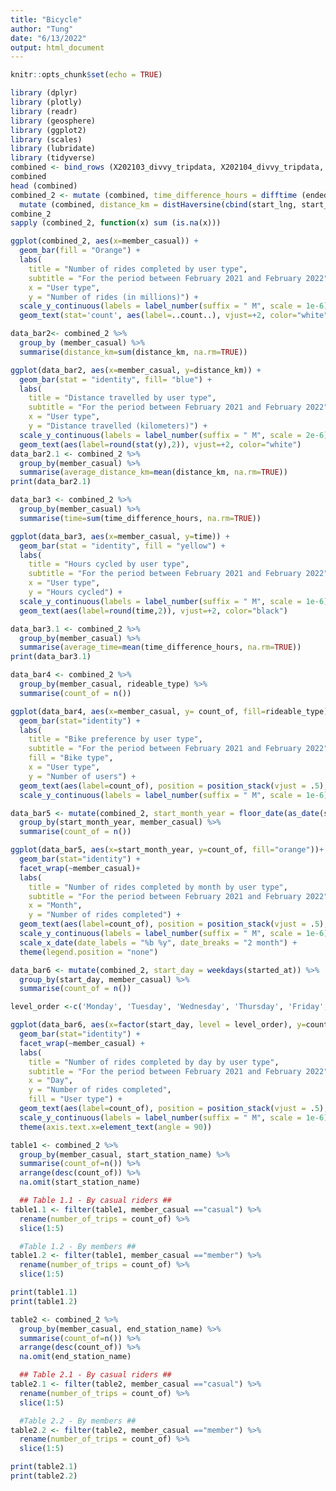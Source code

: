 ---
title: "Bicycle"
author: "Tung"
date: "6/13/2022"
output: html_document
---

```{r setup, include=FALSE}
knitr::opts_chunk$set(echo = TRUE)
```

```{r}
library (dplyr)
library (plotly)
library (readr)
library (geosphere)
library (ggplot2)
library (scales)
library (lubridate)
library (tidyverse)
combined <- bind_rows (X202103_divvy_tripdata, X202104_divvy_tripdata, X202105_divvy_tripdata, X202106_divvy_tripdata, X202107_divvy_tripdata, X202108_divvy_tripdata, X202109_divvy_tripdata, X202110_divvy_tripdata, X202111_divvy_tripdata, X202112_divvy_tripdata, X202201_divvy_tripdata, X202202_divvy_tripdata)
combined
head (combined)
combined_2 <- mutate (combined, time_difference_hours = difftime (ended_at, started_at, units ="hours")) %>% 
  mutate (combined, distance_km = distHaversine(cbind(start_lng, start_lat), cbind (end_lng, end_lat))*0.001)
combine_2
sapply (combined_2, function(x) sum (is.na(x)))

ggplot(combined_2, aes(x=member_casual)) +
  geom_bar(fill = "Orange") +
  labs(
    title = "Number of rides completed by user type",
    subtitle = "For the period between February 2021 and February 2022",
    x = "User type",
    y = "Number of rides (in millions)") +
  scale_y_continuous(labels = label_number(suffix = " M", scale = 1e-6)) +
  geom_text(stat='count', aes(label=..count..), vjust=+2, color="white")

data_bar2<- combined_2 %>% 
  group_by (member_casual) %>% 
  summarise(distance_km=sum(distance_km, na.rm=TRUE)) 

ggplot(data_bar2, aes(x=member_casual, y=distance_km)) +
  geom_bar(stat = "identity", fill= "blue") +
  labs(
    title = "Distance travelled by user type",
    subtitle = "For the period between February 2021 and February 2022",
    x = "User type",
    y = "Distance travelled (kilometers)") +
  scale_y_continuous(labels = label_number(suffix = " M", scale = 2e-6)) +
  geom_text(aes(label=round(stat(y),2)), vjust=+2, color="white")
data_bar2.1 <- combined_2 %>% 
  group_by(member_casual) %>%
  summarise(average_distance_km=mean(distance_km, na.rm=TRUE)) 
print(data_bar2.1)

data_bar3 <- combined_2 %>%
  group_by(member_casual) %>%
  summarise(time=sum(time_difference_hours, na.rm=TRUE))

ggplot(data_bar3, aes(x=member_casual, y=time)) +
  geom_bar(stat = "identity", fill = "yellow") +
  labs(
    title = "Hours cycled by user type",
    subtitle = "For the period between February 2021 and February 2022",
    x = "User type",
    y = "Hours cycled") +
  scale_y_continuous(labels = label_number(suffix = " M", scale = 1e-6)) +
  geom_text(aes(label=round(time,2)), vjust=+2, color="black")

data_bar3.1 <- combined_2 %>%
  group_by(member_casual) %>%
  summarise(average_time=mean(time_difference_hours, na.rm=TRUE))
print(data_bar3.1)

data_bar4 <- combined_2 %>%
  group_by(member_casual, rideable_type) %>%
  summarise(count_of = n())

ggplot(data_bar4, aes(x=member_casual, y= count_of, fill=rideable_type)) +
  geom_bar(stat="identity") +
  labs(
    title = "Bike preference by user type",
    subtitle = "For the period between February 2021 and February 2022",
    fill = "Bike type",
    x = "User type",
    y = "Number of users") +
  geom_text(aes(label=count_of), position = position_stack(vjust = .5), color="white") +
  scale_y_continuous(labels = label_number(suffix = " M", scale = 1e-6))

data_bar5 <- mutate(combined_2, start_month_year = floor_date(as_date(started_at), "month")) %>%
  group_by(start_month_year, member_casual) %>%
  summarise(count_of = n())

ggplot(data_bar5, aes(x=start_month_year, y=count_of, fill="orange"))+
  geom_bar(stat="identity") +
  facet_wrap(~member_casual)+
  labs(
    title = "Number of rides completed by month by user type",
    subtitle = "For the period between February 2021 and February 2022",
    x = "Month",
    y = "Number of rides completed") +
  geom_text(aes(label=count_of), position = position_stack(vjust = .5), color="black", angle = 90) +
  scale_y_continuous(labels = label_number(suffix = " M", scale = 1e-6)) +
  scale_x_date(date_labels = "%b %y", date_breaks = "2 month") +
  theme(legend.position = "none")

data_bar6 <- mutate(combined_2, start_day = weekdays(started_at)) %>%
  group_by(start_day, member_casual) %>%
  summarise(count_of = n())

level_order <-c('Monday', 'Tuesday', 'Wednesday', 'Thursday', 'Friday', 'Saturday', 'Sunday')

ggplot(data_bar6, aes(x=factor(start_day, level = level_order), y=count_of, fill=member_casual))+
  geom_bar(stat="identity") +
  facet_wrap(~member_casual) +
  labs(
    title = "Number of rides completed by day by user type",
    subtitle = "For the period between February 2021 and February 2022",
    x = "Day",
    y = "Number of rides completed",
    fill = "User type") +
  geom_text(aes(label=count_of), position = position_stack(vjust = .5), color="black", angle = 90) +
  scale_y_continuous(labels = label_number(suffix = " M", scale = 1e-6)) +
  theme(axis.text.x=element_text(angle = 90))

table1 <- combined_2 %>%
  group_by(member_casual, start_station_name) %>%
  summarise(count_of=n()) %>%
  arrange(desc(count_of)) %>%
  na.omit(start_station_name)

  ## Table 1.1 - By casual riders ##
table1.1 <- filter(table1, member_casual =="casual") %>%
  rename(number_of_trips = count_of) %>%
  slice(1:5)

  #Table 1.2 - By members ##
table1.2 <- filter(table1, member_casual =="member") %>%
  rename(number_of_trips = count_of) %>%
  slice(1:5)

print(table1.1)
print(table1.2)

table2 <- combined_2 %>%
  group_by(member_casual, end_station_name) %>%
  summarise(count_of=n()) %>%
  arrange(desc(count_of)) %>%
  na.omit(end_station_name)

  ## Table 2.1 - By casual riders ##
table2.1 <- filter(table2, member_casual =="casual") %>%
  rename(number_of_trips = count_of) %>%
  slice(1:5)

  #Table 2.2 - By members ##
table2.2 <- filter(table2, member_casual =="member") %>%
  rename(number_of_trips = count_of) %>%
  slice(1:5)

print(table2.1)
print(table2.2)

```

